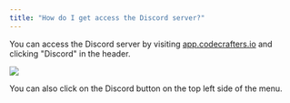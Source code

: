 ```yaml
---
title: "How do I get access the Discord server?"
---
```


You can access the Discord server by visiting [app.codecrafters.io](https://app.codecrafters.io) and clicking "Discord" in the header.

<Frame>
  <img class="w-full" src="/img/discord-navbar.png" />
</Frame>

You can also click on the Discord button on the top left side of the menu.
